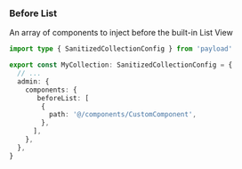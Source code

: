 ### Before List

An array of components to inject before the built-in List View

```ts
import type { SanitizedCollectionConfig } from 'payload'

export const MyCollection: SanitizedCollectionConfig = {
  // ...
  admin: {
    components: { 
       beforeList: [
        {
          path: '@/components/CustomComponent',
        },
      ],
    },
  },
}
```

